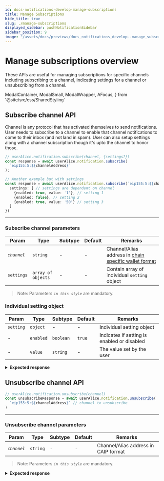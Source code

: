 ```yaml
---
id: docs-notifications-develop-manage-subscriptions
title: Manage Subscriptions
hide_title: true
slug: ./manage-subscriptions
displayed_sidebar: pushNotificationSidebar
sidebar_position: 9
image: "/assets/docs/previews/docs_notifications_develop--manage_subscriptions.png"
---
```


# Manage subscriptions overview

These APIs are useful for managing subscriptions for specific channels including subscribing to a channel, indicating settings for a channel or unsubscribing from a channel.

<head>
  <title>
    Managa Subscriptions | Push Notifications | Push Documentation
  </title>
</head>

  ModalContainer,
  ModalSmall,
  ModalWrapper,
  AFocus,
} from '@site/src/css/SharedStyling'

## Subscribe channel API
Channel is any protocol that has activated themselves to send notifications. User needs to subscribe to a channel to enable that channel notifications to come to their inbox (and not land in spam). User can also setup settings along with a channel subscription though it's upto the channel to honor those.

<Tabs className="codetabs" groupId="code-examples">
  <TabItem value="js" attributes={{className: "codetab js"}} default>

```typescript
// userAlice.notification.subscribe(channel, {settings?})
const response = await userAlice.notification.subscribe(
  `eip155:5:${channelAddress}`
);

// Another example but with settings
const response = await userAlice.notification.subscribe(`eip155:5:${channelAddress}`, {
  settings: [ // settings are dependent on channel
    {enabled: true, value: '1'}, // setting 1
    {enabled: false}, // setting 2
    {enabled: true, value: '50'} // setting 3
  ]
})
```

  </TabItem>
</Tabs>

---

### Subscribe channel parameters

| Param       | Type                | Subtype                | Default | Remarks                                                                 |
| ----------- | ------------------- | ---------------------- | ------- | ----------------------------------------------------------------------- |
| _`channel`_ | `string`            | -                      | -       | Channel/Alias address in [chain specific wallet format](/docs/notifications/important-concepts/#chain-specific-wallet-address) |
| `settings`  | `array of objects`  | -                      | -       | Contain array of individual `setting` object                              |

> Note: Parameters _`in this style`_ are mandatory.

### Individual setting object
| Param       | Type                | Subtype                | Default | Remarks                                                                 |
| ----------- | ------------------- | ---------------------- | ------- | ----------------------------------------------------------------------- |
| `setting`   | `object`            | -                      | -       | Individual setting object                                               |
| -           | `enabled`           | `boolean`              | `true`  | Indicates if setting is enabled or disabled                             |
| -           | `value`              | `string`              | -       | The value set by the user                                               |

<details>

<summary>
  <b>Expected response</b>
</summary>

```typescript
{ status: 204, message: 'successfully opted into channel' }
```

</details>

## Unsubscribe channel API

<Tabs className="codetabs" groupId="code-examples">
  <TabItem value="js" attributes={{className: "codetab js"}} default>

```typescript
// userAlice.notification.unsubscribe(channel)
const unsubscribeResponse = await userAlice.notification.unsubscribe(
  `eip155:5:${channelAddress}` // channel to unsubscribe
)
```

  </TabItem>
</Tabs>

---

### Unsubscribe channel parameters

| Param       | Type                | Subtype                | Default | Remarks                                                                   |
| ----------- | ------------------- | ---------------------- | ------- | ------------------------------------------------------------------------- |
| _`channel`_ | `string`            | -                      | -       | Channel/Alias address in CAIP format                                      |

> Note: Parameters _`in this style`_ are mandatory.

<details>

<summary>
  <b>Expected response</b>
</summary>

```typescript
{ status: 204, message: 'successfully opted out channel' }
```

</details>
